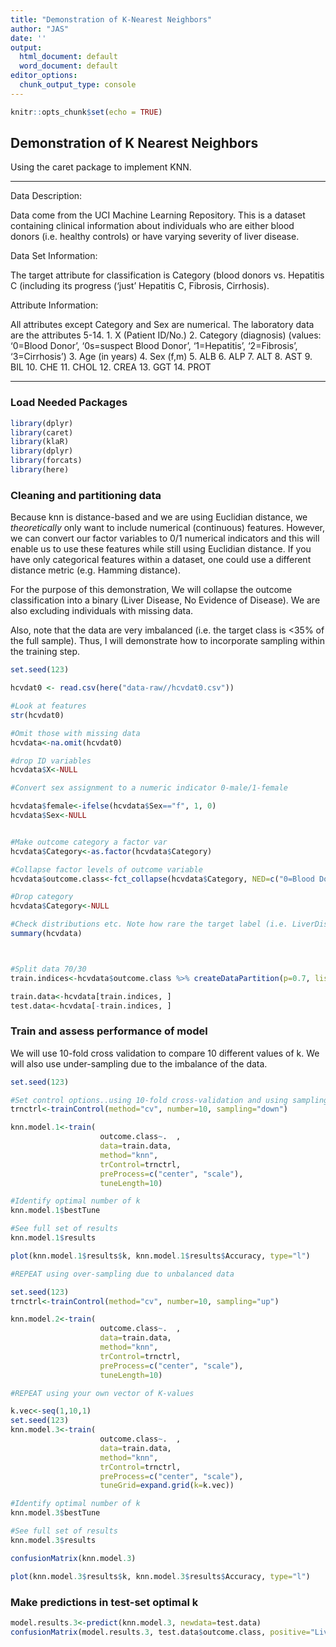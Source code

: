 ```yaml
---
title: "Demonstration of K-Nearest Neighbors"
author: "JAS"
date: ''
output:
  html_document: default
  word_document: default
editor_options:
  chunk_output_type: console
---
```


```r
knitr::opts_chunk$set(echo = TRUE)
```

## Demonstration of K Nearest Neighbors

Using the caret package to implement KNN.

***
Data Description: 

Data come from the UCI Machine Learning Repository. This is a dataset containing clinical information about individuals who are either blood donors (i.e. healthy controls) or have varying severity of liver disease.

Data Set Information:

The target attribute for classification is Category (blood donors vs. Hepatitis C (including its progress ('just' Hepatitis C, Fibrosis, Cirrhosis).


Attribute Information:

All attributes except Category and Sex are numerical. The laboratory data are the attributes 5-14.
1.  X (Patient ID/No.)
2.  Category (diagnosis) (values: '0=Blood Donor', '0s=suspect Blood Donor', '1=Hepatitis', '2=Fibrosis', '3=Cirrhosis')
3.  Age (in years)
4.  Sex (f,m)
5.  ALB
6.  ALP
7.  ALT
8.  AST
9.  BIL
10. CHE
11. CHOL
12. CREA
13. GGT
14. PROT

***
### Load Needed Packages

```r
library(dplyr)  
library(caret)
library(klaR)
library(dplyr) 
library(forcats)
library(here)

```


### Cleaning and partitioning data

Because knn is distance-based and we are using Euclidian distance, we *theoretically* only want to include numerical (continuous) features. However, we can convert our factor variables to 0/1 numerical indicators and this will enable us to use these features while still using Euclidian distance. If you have only categorical features within a dataset, one could use a different distance metric (e.g. Hamming distance). 

For the purpose of this demonstration, We will collapse the outcome classification into a binary (Liver Disease, No Evidence of Disease). We are also excluding individuals with missing data.

Also, note that the data are very imbalanced (i.e. the target class is <35% of the full sample). Thus, I will demonstrate how to incorporate sampling within the training step.

```r
set.seed(123)

hcvdat0 <- read.csv(here("data-raw//hcvdat0.csv"))

#Look at features
str(hcvdat0)

#Omit those with missing data
hcvdata<-na.omit(hcvdat0)

#drop ID variables
hcvdata$X<-NULL

#Convert sex assignment to a numeric indicator 0-male/1-female

hcvdata$female<-ifelse(hcvdata$Sex=="f", 1, 0)
hcvdata$Sex<-NULL


#Make outcome category a factor var
hcvdata$Category<-as.factor(hcvdata$Category)

#Collapse factor levels of outcome variable
hcvdata$outcome.class<-fct_collapse(hcvdata$Category, NED=c("0=Blood Donor","0s=suspect Blood Donor"), LiverDisease=c("1=Hepatitis", "2=Fibrosis", "3=Cirrhosis"))

#Drop category 
hcvdata$Category<-NULL

#Check distributions etc. Note how rare the target label (i.e. LiverDisease) is within the dataset
summary(hcvdata)



#Split data 70/30
train.indices<-hcvdata$outcome.class %>% createDataPartition(p=0.7, list=F)

train.data<-hcvdata[train.indices, ]
test.data<-hcvdata[-train.indices, ]

```

### Train and assess performance of model

We will use 10-fold cross validation to compare 10 different values of k. We will also use under-sampling due to the imbalance of the data.

```r
set.seed(123)

#Set control options..using 10-fold cross-validation and using sampling due to unbalanced data
trnctrl<-trainControl(method="cv", number=10, sampling="down")

knn.model.1<-train(
                    outcome.class~.  , 
                    data=train.data, 
                    method="knn", 
                    trControl=trnctrl, 
                    preProcess=c("center", "scale"), 
                    tuneLength=10)

#Identify optimal number of k
knn.model.1$bestTune

#See full set of results
knn.model.1$results

plot(knn.model.1$results$k, knn.model.1$results$Accuracy, type="l")

#REPEAT using over-sampling due to unbalanced data

set.seed(123)
trnctrl<-trainControl(method="cv", number=10, sampling="up")

knn.model.2<-train(
                    outcome.class~.  , 
                    data=train.data, 
                    method="knn", 
                    trControl=trnctrl, 
                    preProcess=c("center", "scale"), 
                    tuneLength=10)

#REPEAT using your own vector of K-values

k.vec<-seq(1,10,1)
set.seed(123)
knn.model.3<-train(
                    outcome.class~.  , 
                    data=train.data, 
                    method="knn", 
                    trControl=trnctrl, 
                    preProcess=c("center", "scale"), 
                    tuneGrid=expand.grid(k=k.vec))

#Identify optimal number of k
knn.model.3$bestTune

#See full set of results
knn.model.3$results

confusionMatrix(knn.model.3)

plot(knn.model.3$results$k, knn.model.3$results$Accuracy, type="l")

```

### Make predictions in test-set optimal k 

```r

model.results.3<-predict(knn.model.3, newdata=test.data)
confusionMatrix(model.results.3, test.data$outcome.class, positive="LiverDisease")


```


